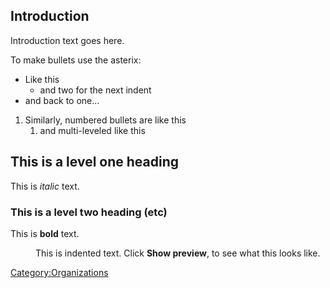 ==Introduction==
Introduction text goes here.

To make bullets use the asterix:
* Like this
** and two for the next indent
* and back to one...
# Similarly, numbered bullets are like this
## and multi-leveled like this

==This is a level one heading==
This is ''italic'' text.

===This is a level two heading (etc)===
This is '''bold''' text.
:This is indented text.  Click '''Show preview''', to see what this looks like.

[[Category:Organizations]]